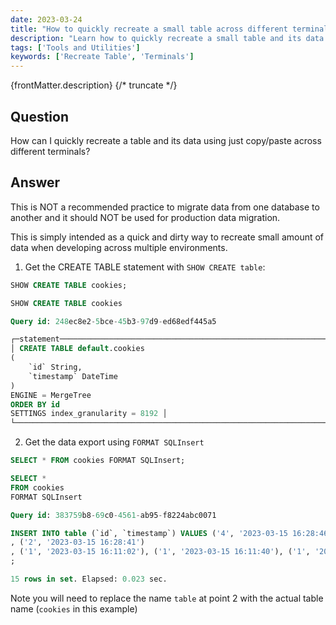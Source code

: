 ```yaml
---
date: 2023-03-24
title: "How to quickly recreate a small table across different terminals"
description: "Learn how to quickly recreate a small table and its data across different terminals using copy/paste for development environments."
tags: ['Tools and Utilities']
keywords: ['Recreate Table', 'Terminals']
---
```


{frontMatter.description}
{/* truncate */}

## Question

How can I quickly recreate a table and its data using just copy/paste across different terminals?

## Answer

This is NOT a recommended practice to migrate data from one database to another and it should NOT be used for production data migration.

This is simply intended as a quick and dirty way to recreate small amount of data when developing across multiple environments.

1. Get the CREATE TABLE statement with `SHOW CREATE table`:

```sql
SHOW CREATE TABLE cookies;

SHOW CREATE TABLE cookies

Query id: 248ec8e2-5bce-45b3-97d9-ed68edf445a5

┌─statement────────────────────────────────────────────────────────────────────────────────────────────────────────────────────────────┐
│ CREATE TABLE default.cookies
(
    `id` String,
    `timestamp` DateTime
)
ENGINE = MergeTree
ORDER BY id
SETTINGS index_granularity = 8192 │
└──────────────────────────────────────────────────────────────────────────────────────────────────────────────────────────────────────┘

```

2. Get the data export using `FORMAT SQLInsert`

```sql
SELECT * FROM cookies FORMAT SQLInsert;

SELECT *
FROM cookies
FORMAT SQLInsert

Query id: 383759b8-69c0-4561-ab95-f8224abc0071

INSERT INTO table (`id`, `timestamp`) VALUES ('4', '2023-03-15 16:28:46')
, ('2', '2023-03-15 16:28:41')
, ('1', '2023-03-15 16:11:02'), ('1', '2023-03-15 16:11:40'), ('1', '2023-03-15 16:11:48'), ('1', '2023-03-15 16:16:05'), ('2', '2023-03-15 16:11:06'), ('3', '2023-03-15 16:11:12'), ('3', '2023-03-15 16:11:45'), ('3', '2023-03-15 16:16:08'), ('4', '2023-03-15 16:11:14'), ('4', '2023-03-15 16:11:50'), ('4', '2023-03-15 16:16:01'), ('5', '2023-03-15 16:11:18'), ('5', '2023-03-15 16:16:11')
;

15 rows in set. Elapsed: 0.023 sec.
```

Note you will need to replace the name `table` at point 2 with the actual table name (`cookies` in this example)

